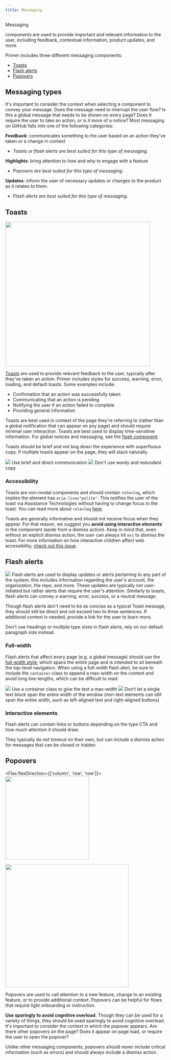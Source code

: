```yaml
---
title: Messaging
---
```



Messaging


components are used to provide important and relevant information to the user, including feedback, contextual information, product updates, and more.

Primer includes three different messaging components:

- [Toasts](https://primer.style/css/components/toasts)
- [Flash alerts](https://primer.style/css/components/alerts)
- [Popovers](https://primer.style/css/components/popover)

## Messaging types

It's important to consider the context when selecting a component to convey your message. Does the message need to interrupt the user flow? Is this a global message that needs to be shown on every page? Does it require the user to take an action, or is it more of a notice? Most messaging on GitHub falls into one of the following categories:

**Feedback**: communicates something to the user based on an action they've taken or a change in context

- _Toasts or flash alerts are best suited for this type of messaging._

**Highlights**: bring attention to how and why to engage with a feature

- _Popovers are best suited for this type of messaging._

**Updates**: inform the user of necessary updates or changes to the product as it relates to them.

- _Flash alerts are best suited for this type of messaging._

## Toasts

<Box mb="3" mt="4">
  <img
    width="453"
    src="https://user-images.githubusercontent.com/586552/63105014-f5477a00-bf4d-11e9-954e-f01582a39ef3.png"
  />
</Box>

[Toasts](https://primer.style/css/components/toasts) are used to provide relevant feedback to the user, typically after they've taken an action. Primer includes styles for success, warning, error, loading, and default toasts. Some examples include:

- Confirmation that an action was successfully taken
- Communicating that an action is pending
- Notifying the user if an action failed to complete
- Providing general information

Toasts are best used in context of the page they're referring to (rather than a global notification that can appear on any page) and should require minimal user interaction. Toasts are best used to display time-sensitive information. For global notices and messaging, see the [flash component](#flash-alerts).

Toasts should be brief and not bog down the experience with superfluous copy. If multiple toasts appear on the page, they will stack naturally.

<DoDontContainer>
  <Do>
    <img src="https://user-images.githubusercontent.com/586552/63106528-06de5100-bf51-11e9-8a5e-98583ed74874.png" />
    <Caption>Use brief and direct communication</Caption>
  </Do>
  <Dont>
    <img src="https://user-images.githubusercontent.com/586552/63106527-06de5100-bf51-11e9-858c-72de6a5c728a.png" />
    <Caption>Don't use wordy and redundant copy</Caption>
  </Dont>
</DoDontContainer>

### Accessibility

Toasts are non-modal components and should contain `role=log`, which implies the element has `aria-live="polite"`. This notifies the user of the toast via Assistance Technologies without having to change focus to the toast. You can read more about `role=log` [here](https://www.w3.org/WAI/WCAG21/Techniques/aria/ARIA23).

Toasts are generally informative and should not receive focus when they appear. For that reason, we suggest you **avoid using interactive elements** in the component (aside from a dismiss action). Keep in mind that, even without an explicit dismiss action, the user can always hit `esc` to dismiss the toast. For more information on how interactive children affect web accessibility, [check out this issue](https://github.com/jackbsteinberg/std-toast/issues/29).

## Flash alerts

<Box mb="2" mt="4">
  <img src="https://user-images.githubusercontent.com/586552/63052321-055b4d00-bead-11e9-95ba-1d4cdfb34dae.png" />
</Box>
Flash alerts are used to display updates or alerts pertaining to any part of the system; this includes information regarding
the user's account, the organization, the repo, and more. These updates are typically not user-initiated but rather alerts
that require the user's attention. Similarly to toasts, flash alerts can convey a warning, error, success, or a neutral message.

Though flash alerts don't need to be as concise as a typical Toast message, they should still be direct and not exceed two to three sentences. If additional context is needed, provide a link for the user to learn more.

Don't use headings or multiple type sizes in flash alerts, rely on our default paragraph size instead.

### Full-width

Flash alerts that affect every page (e.g. a global message) should use the [full-width style](https://primer.style/css/components/alerts), which spans the entire page and is intended to sit beneath the top-level navigation. When using a full-width flash alert, be sure to include the `container` class to append a max-width on the content and avoid long line-lengths, which can be difficult to read.

<DoDontContainer stacked>
  <Do>
    <img src="https://user-images.githubusercontent.com/586552/63046880-46e5fb00-bea1-11e9-836d-be1b1c7d963f.png" />
    <Caption>Use a container class to give the text a max-width</Caption>
  </Do>
  <Dont>
    <img src="https://user-images.githubusercontent.com/586552/63046881-46e5fb00-bea1-11e9-87ee-80dbeb0bea1c.png" />
    <Caption>
      Don’t let a single text block span the entire width of the window (non-text elements can still span the entire
      width, such as left-aligned text and right-aligned buttons)
    </Caption>
  </Dont>
</DoDontContainer>

### Interactive elements

Flash alerts can contain links or buttons depending on the type CTA and how much attention it should draw.

They typically do not timeout on their own, but can include a dismiss action for messages that can be closed or hidden.

## Popovers

<Flex flexDirection={['column', 'row', 'row']}>
  <Box mr="3"  mb="2">
    <img width="262" src="https://user-images.githubusercontent.com/586552/63109550-8111d400-bf57-11e9-8714-46607da2f2ba.png" />

  </Box>
  <Box mb="2">
    <img width="386" src="https://user-images.githubusercontent.com/586552/63109551-8111d400-bf57-11e9-893b-2cdeffffd147.png" />
  </Box>
</Flex>

Popovers are used to call attention to a new feature, change to an existing feature, or to provide additional context. Popovers can be helpful for flows that require light onboarding or instruction.

**Use sparingly to avoid cognitive overload**. Though they can be used for a variety of things, they should be used sparingly to avoid cognitive overload. It's important to consider the context in which the popover appears. Are there other popovers on the page? Does it appear on page load, or require the user to open the popover?

Unlike other messaging components, popovers should never include critical information (such as errors) and should always include a dismiss action.
